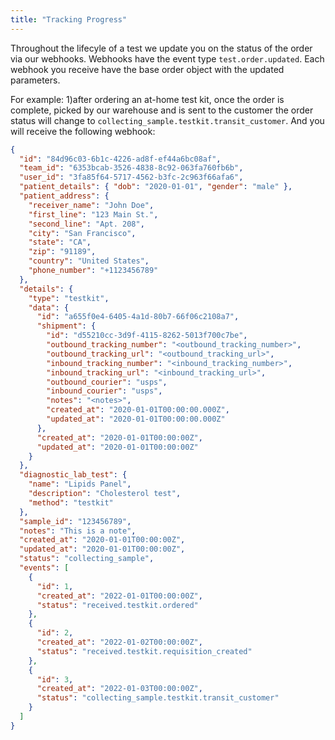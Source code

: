 ```yaml
---
title: "Tracking Progress"
---
```


Throughout the lifecyle of a test we update you on the status of the order via our webhooks.
Webhooks have the event type `test.order.updated`. Each webhook you receive have the
base order object with the updated parameters.

For example: 1)after ordering an at-home test kit, once the order is complete, picked by our warehouse
and is sent to the customer the order status will change to `collecting_sample.testkit.transit_customer`. And you will receive
the following webhook:

```json Test order updated
{
  "id": "84d96c03-6b1c-4226-ad8f-ef44a6bc08af",
  "team_id": "6353bcab-3526-4838-8c92-063fa760fb6b",
  "user_id": "3fa85f64-5717-4562-b3fc-2c963f66afa6",
  "patient_details": { "dob": "2020-01-01", "gender": "male" },
  "patient_address": {
    "receiver_name": "John Doe",
    "first_line": "123 Main St.",
    "second_line": "Apt. 208",
    "city": "San Francisco",
    "state": "CA",
    "zip": "91189",
    "country": "United States",
    "phone_number": "+1123456789"
  },
  "details": {
    "type": "testkit",
    "data": {
      "id": "a655f0e4-6405-4a1d-80b7-66f06c2108a7",
      "shipment": {
        "id": "d55210cc-3d9f-4115-8262-5013f700c7be",
        "outbound_tracking_number": "<outbound_tracking_number>",
        "outbound_tracking_url": "<outbound_tracking_url>",
        "inbound_tracking_number": "<inbound_tracking_number>",
        "inbound_tracking_url": "<inbound_tracking_url>",
        "outbound_courier": "usps",
        "inbound_courier": "usps",
        "notes": "<notes>",
        "created_at": "2020-01-01T00:00:00.000Z",
        "updated_at": "2020-01-01T00:00:00.000Z"
      },
      "created_at": "2020-01-01T00:00:00Z",
      "updated_at": "2020-01-01T00:00:00Z"
    }
  },
  "diagnostic_lab_test": {
    "name": "Lipids Panel",
    "description": "Cholesterol test",
    "method": "testkit"
  },
  "sample_id": "123456789",
  "notes": "This is a note",
  "created_at": "2020-01-01T00:00:00Z",
  "updated_at": "2020-01-01T00:00:00Z",
  "status": "collecting_sample",
  "events": [
    {
      "id": 1,
      "created_at": "2022-01-01T00:00:00Z",
      "status": "received.testkit.ordered"
    },
    {
      "id": 2,
      "created_at": "2022-01-02T00:00:00Z",
      "status": "received.testkit.requisition_created"
    },
    {
      "id": 3,
      "created_at": "2022-01-03T00:00:00Z",
      "status": "collecting_sample.testkit.transit_customer"
    }
  ]
}
```
